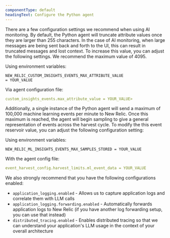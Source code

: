 ```yaml
---
componentType: default
headingText: Configure the Python agent
---
```


There are a few configuration settings we recommend when using AI monitoring. 
By default, the Python agent will truncate attribute values once they are larger than 255 characters. In the case of AI monitoring, when large messages are being sent back and forth to the UI, this can result in truncated messages and lost context. To increase this value, you can adjust the following settings. We recommend the maximum value of 4095.

Using environment variables:

```
NEW_RELIC_CUSTOM_INSIGHTS_EVENTS_MAX_ATTRIBUTE_VALUE
= YOUR_VALUE
```

Via agent configuration file:

```yml
custom_insights_events.max_attribute_value = YOUR_VALUE>
```

Additionally, a single instance of the Python agent will send a maximum of 100,000 machine learning events per minute to New Relic. Once this maximum is reached, the agent will begin sampling to give a general representation of events across the harvest cycle. To modify the this event reservoir value, you can adjust the following configuration setting:

Using environment variables:


```
NEW_RELIC_ML_INSIGHTS_EVENTS_MAX_SAMPLES_STORED = YOUR_VALUE
```

With the agent config file:

```yml
event_harvest_config.harvest_limits.ml_event_data = YOUR_VALUE
```

We also strongly recommend that you have the following configurations enabled:

* `application_logging.enabled` - Allows us to capture application logs and correlate them with LLM calls
* `application_logging.forwarding.enabled` - Automatically forwards application logs to New Relic (if you have another log forwarding setup, you can use that instead)
* `distributed_tracing.enabled` - Enables distributed tracing so that we can understand your application's LLM usage in the context of your overall architecture
